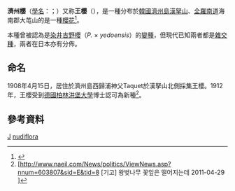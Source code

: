 {{Speciesbox
| taxon = Prunus × nudiflora
| image = Prunus × nudiflora flower.jpg
| image_caption = 濟州櫻
| binomial_authority = (Koehne) Koidz.
}}
'''濟州櫻'''（[[學名|學名]]：{{lang|la|''Prunus'' ×  ''nudiflora ''}}；{{kor|名=南|諺=제주벚나무|漢=濟州－|羅=Jejubeonnamu}}）又称'''王櫻'''（{{kor|名=南|諺=왕벚나무|漢=王－|羅=wangbeonnamu}}），是一種分布於[[韓國|韓國]][[濟州島|濟州島]][[漢拏山|漢拏山]]、[[全羅南道|全羅南道]]海南郡大芚山的是一種[[櫻花|櫻花]]<ref name="cha.go.kr">{{cite web|url=http://www.cha.go.kr/unisearch/Uniresult_Db_View.jsp?VdkVgwKey=16,01730000,36|title=해남 대둔산 왕벚나무 자생지 (海南 大屯山 왕벚나무 自生地)|work=天然記念物に関するデータベース|publisher=韓国文化庁|accessdate=2011-04-27|deadurl=yes|archiveurl=https://web.archive.org/web/20121103041302/http://www.cha.go.kr/unisearch/Uniresult_Db_View.jsp?VdkVgwKey=16,01730000,36|archivedate=2012-11-03}}</ref>。

本種曾被認為是[[染井吉野櫻|染井吉野櫻]]（''P. '' × ''yedoensis''）的[[變種|變種]]，但現代已知兩者都是[[雜交種|雜交種]]，兩者在日本亦有分佈{{r|powo}}。

==命名==
1908年4月15日，居住於濟州島西歸浦神父Taquet於漢拏山北側採集王櫻。1912年，王櫻受到[[德國|德國]][[柏林洪堡大學|柏林洪堡大學]]博士認可為新種<ref>[http://www.naeil.com/News/politics/ViewNews.asp?nnum=603807&sid=E&tid=8{{Dead link|date=2019年4月 |bot=InternetArchiveBot |fix-attempted=yes }} [기고<nowiki>]</nowiki> 왕벚나무 꽃잎은 떨어지는데 2011-04-29 ]{{dead link|date=2018年1月 |bot=InternetArchiveBot |fix-attempted=yes }}</ref>。

== 參考資料 ==
{{Reflist|refs=
<ref name="powo">{{cite web |title=''Prunus'' × ''nudiflora'' (Koehne) Koidz. |url=http://www.plantsoftheworldonline.org/taxon/urn:lsid:ipni.org:names:730037-1 |website=''Plants of the World Online'' |publisher=Kew Science |accessdate=2021-11-07 |language=en |archive-date=2021-11-07 |archive-url=https://web.archive.org/web/20211107171159/http://www.plantsoftheworldonline.org/taxon/urn:lsid:ipni.org:names:730037-1 |dead-url=no }}</ref>
}}

{{Taxonbar}}
[[Category:櫻花|J]]
[[Category:李属|nudiflora]]
